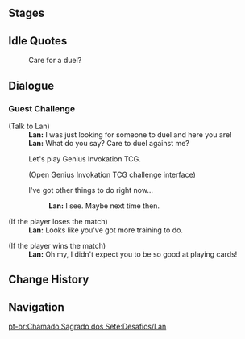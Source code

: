 {{Description|Certified player [[Lan]]. She is a Branch Master of the [[Adventurers' Guild]], and her skills at cards are as fearsome as her sword-arm.|[[Map]] description}}
{{Genius Invokation TCG Character Stages Intro}}

==Stages==
{{Genius Invokation TCG Stages/Detailed|Lan}}

==Idle Quotes==
{{Dialogue Start}}
:{{DIcon|Idle}} Care for a duel?
{{Dialogue End}}

==Dialogue==
===Guest Challenge===
{{Dialogue Start}}
;(Talk to Lan)
:'''Lan:''' I was just looking for someone to duel and here you are!
:'''Lan:''' What do you say? Care to duel against me?
:{{DIcon|TCG}} Let's play Genius Invokation TCG.
:;(Open Genius Invokation TCG challenge interface)
:{{DIcon}} I've got other things to do right now...
::'''Lan:''' I see. Maybe next time then.

;(If the player loses the match)
:'''Lan:''' Looks like you've got more training to do.

;(If the player wins the match)
:'''Lan:''' Oh my, I didn't expect you to be so good at playing cards!
{{Dialogue End}}

==Change History==
{{Change History|3.3}}

==Navigation==
{{Genius Invokation TCG Stages Navbox}}
[[pt-br:Chamado Sagrado dos Sete:Desafios/Lan]]